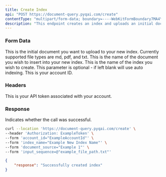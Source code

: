 ```yaml
---
title: Create Index
api: "POST https://document-query.pyqai.com/create"
contentType: "multipart/form-data; boundary=----WebKitFormBoundary7MA4YWxkTrZu0gW'"
description: "This endpoint creates an index and uploads an initial document."
---
```


### Form Data

<ParamField body="input_sequence" type="file" required>
  This is the initial document you want to upload to your new index. Currently supported file types are md, pdf, and txt.
</ParamField>

<ParamField body="document_source" type="string" required>
  This is the name of the document you wish to insert into your new index.
</ParamField>

<ParamField body="index_name" type="string">
  This is the name of the index you wish to create. This parameter is optional - if left blank will use auto indexing.
</ParamField>

<ParamField body="account_id" type="int" required>
  This is your account ID.
</ParamField>

### Headers

<ParamField header="Authorization" type="string" required>
  This is your API token associated with your account.
</ParamField>

### Response

<ResponseField name="response" type="string">
  Indicates whether the call was successful.
</ResponseField>

<RequestExample>

```bash Example Request
curl --location 'https://document-query.pyqai.com/create' \
--header 'Authorization: ExampleToken' \
--form 'account_id="ExampleAccountId"' \
--form 'index_name="Example New Index Name"' \
--form 'document_source="Example 1"' \
--form 'input_sequence=@"example_file_path.txt"'
```

</RequestExample>

<ResponseExample>

```json Response
{
    "response": "Successfully created index"
}
```

</ResponseExample>
